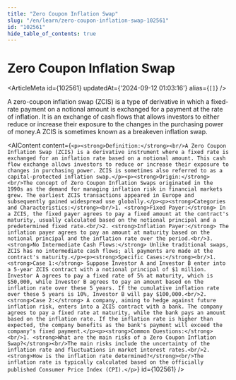 ```yaml
---
title: "Zero Coupon Inflation Swap"
slug: "/en/learn/zero-coupon-inflation-swap-102561"
id: "102561"
hide_table_of_contents: true
---
```



# Zero Coupon Inflation Swap

<ArticleMeta id={102561} updatedAt={'2024-09-12 01:03:16'} alias={`[]`} />
<div className='border-solid border-b border-t-0 my-4 border-[var(--ifm-color-gray-300)]' />

A zero-coupon inflation swap (ZCIS) is a type of derivative in which a fixed-rate payment on a notional amount is exchanged for a payment at the rate of inflation. It is an exchange of cash flows that allows investors to either reduce or increase their exposure to the changes in the purchasing power of money.A ZCIS is sometimes known as a breakeven inflation swap.

<AIContent content={`<p><strong>Definition:</strong><br/>A Zero Coupon Inflation Swap (ZCIS) is a derivative instrument where a fixed rate is exchanged for an inflation rate based on a notional amount. This cash flow exchange allows investors to reduce or increase their exposure to changes in purchasing power. ZCIS is sometimes also referred to as a capital-protected inflation swap.</p><p><strong>Origin:</strong><br/>The concept of Zero Coupon Inflation Swaps originated in the 1990s as the demand for managing inflation risk in financial markets grew. The earliest ZCIS transactions appeared in Europe and subsequently gained widespread use globally.</p><p><strong>Categories and Characteristics:</strong><br/>1. <strong>Fixed Payer:</strong> In a ZCIS, the fixed payer agrees to pay a fixed amount at the contract's maturity, usually calculated based on the notional principal and a predetermined fixed rate.<br/>2. <strong>Inflation Payer:</strong> The inflation payer agrees to pay an amount at maturity based on the notional principal and the inflation rate over the period.<br/>3. <strong>No Intermediate Cash Flows:</strong> Unlike traditional swaps, ZCIS has no intermediate cash flows; all payments are made at the contract's maturity.</p><p><strong>Specific Cases:</strong><br/>1. <strong>Case 1:</strong> Suppose Investor A and Investor B enter into a 5-year ZCIS contract with a notional principal of $1 million. Investor A agrees to pay a fixed rate of 5% at maturity, which is $50,000, while Investor B agrees to pay an amount based on the inflation rate over these 5 years. If the cumulative inflation rate over these 5 years is 10%, Investor B will pay $100,000.<br/>2. <strong>Case 2:</strong> A company, aiming to hedge against future inflation risk, enters into a ZCIS contract with a bank. The company agrees to pay a fixed rate at maturity, while the bank pays an amount based on the inflation rate. If the inflation rate is higher than expected, the company benefits as the bank's payment will exceed the company's fixed payment.</p><p><strong>Common Questions:</strong><br/>1. <strong>What are the main risks of a Zero Coupon Inflation Swap?</strong><br/>The main risks include the uncertainty of the inflation rate and fluctuations in market interest rates.<br/>2. <strong>How is the inflation rate determined?</strong><br/>The inflation rate is typically calculated based on the officially published Consumer Price Index (CPI).</p>`} id={102561} />
